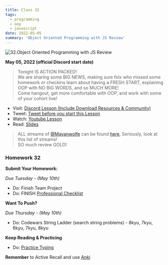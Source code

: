 ```yaml
---
title: Class 32
tags:
  - programming
  - oop
  - javascript
date: 2022-05-05
summary: 'Object Oriented Programming with JS Review'
---
```


![32.Object Oriented Programming with JS Review](https://cdn.hashnode.com/res/hashnode/image/upload/v1676665335342/SlexzXin0.png?auto=compress)

**May 05, 2022 (official Discord start date)**

> Tonight IS ACTION PACKED! <br /> We are sharing some BIG NEWS, making sure folx who missed some homework or checkins learn about having a FRESH START, explaining OOP with NO BIG WORDS, and so MUCH MORE! <br /> Come hangout, get more comfortable with OOP, and work with some of your cohort live!

- Visit: [Discord Lesson (Include Download Resources & Community)](https://discord.com/channels/735923219315425401/738891289071714388/971887231323217981)
- Tweet: [Tweet before you start this Lesson](https://twitter.com/leonnoel/status/1522328349497909248)
- Watch: [Youtube Lesson](https://youtu.be/yEhs4XtuAgA)
- Read: [Slides](https://slides.com/leonnoel/100devs2-javascript-oop-bring-it-home)

> ALL streams of [@Mayanwolfe](https://twitter.com/mayanwolfe) can be found [here](https://discord.com/channels/735923219315425401/970098839786758165/970098843435823195), Seriously, look at this list of streams! <br /> SO much review GOLD!

### Homework 32

**Submit Your Homework:**

_Due Tuesday - (May 10th)_

- Do: Finish Team Project
- Do: FINISH [Professional Checklist](https://docs.google.com/document/d/1L2vTX3qvLhoGHeG5cVD2ljCfRGr1uJ_Gf-hNZj9KzTg)

**Want To Push?**

_Due Thursday - (May 10th)_

- Do: Codewars String Ladder (search string problems) - 8kyu, 7kyu, 6kyu, 7kyu, 8kyu

**Keep Reading & Practicing**

- Do: [Practice Typing](https://www.keybr.com/)

**Remember** to Active Recall and use [Anki](https://apps.ankiweb.net/)
